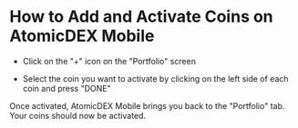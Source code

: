 
# How to Add and Activate Coins on AtomicDEX Mobile

- Click on the "+" icon on the "Portfolio" screen

<OptimizedImage
  title="How to Add and Activate Coins on AtomicDEX Mobile"
  src={howToAdd1}
  classNaming="w-full"
  alt="How to Add and Activate Coins on AtomicDEX Mobile"
/>

- Select the coin you want to activate by clicking on the left side of each coin and press "DONE"

<OptimizedImage
  title="How to Add and Activate Coins on AtomicDEX Mobile"
  src={howToAdd2}
  classNaming="w-full"
  alt="How to Add and Activate Coins on AtomicDEX Mobile"
/>

Once activated, AtomicDEX Mobile brings you back to the "Portfolio" tab. Your coins should now be activated.

<OptimizedImage
  title="How to Add and Activate Coins on AtomicDEX Mobile"
  src={howToAdd3}
  classNaming="w-full"
  alt="How to Add and Activate Coins on AtomicDEX Mobile"
/>
